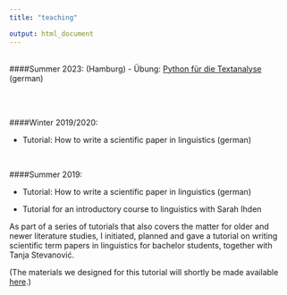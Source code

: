 ```yaml
---
title: "teaching"

output: html_document
---
```

<br>
####Summer 2023: (Hamburg)
- Übung: [Python für die Textanalyse](https://www.stine.uni-hamburg.de/scripts/mgrqispi.dll?APPNAME=CampusNet&PRGNAME=COURSEDETAILS&ARGUMENTS=-N000000000000001,-N000681,-N0,-N385305895526134,-N385305895571135,-N0,-N0,-N0) (german)

<br>
<br>

####Winter 2019/2020:

- Tutorial: How to write a scientific paper in linguistics (german)

<br>

####Summer 2019:

- Tutorial: How to write a scientific paper in linguistics (german)

- Tutorial for an introductory course to linguistics with Sarah Ihden

As part of a series of tutorials that also covers the matter for older and newer literature studies, I initiated, planned and gave a tutorial on writing scientific term papers in linguistics for bachelor students, together with Tanja Stevanović. 


(The materials we designed for this tutorial will shortly be made available [here]().)